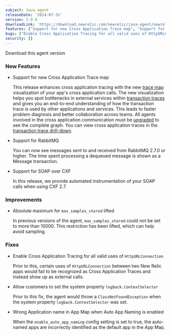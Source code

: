 ```yaml
---
subject: Java agent
releaseDate: '2014-07-31'
version: 3.9.0
downloadLink: 'https://download.newrelic.com/newrelic/java-agent/newrelic-agent/3.9.0/'
features: ["Support for new Cross Application Trace map", "Support for RabbitMQ", "Support for SOAP over CXF", "Absolute maximum for max_samples_stored lifted"]
bugs: ["Enable Cross Application Tracing for all valid uses of HttpURLConnection", "Allow setting the logback.ContextSelector system property", "Wrong Application name in App Map when Auto App Naming is enabled"]
security: []
---
```

<ButtonGroup>
  <ButtonLink
    role="button"
    to="https://download.newrelic.com/newrelic/java-agent/newrelic-agent/3.9.0/"
    variant="primary"
  >
    Download this agent version
  </ButtonLink>
</ButtonGroup>

### New Features

* Support for new Cross Application Trace map

  This release enhances cross application tracing with the new [trace map](/docs/apm/traces/cross-application-traces/viewing-cross-application-traces#cat-trace-tab) visualization of your app's cross application calls. The new visualization helps you spot bottlenecks in external services within [transaction traces](/docs/apm/traces/transaction-traces/transaction-traces) and gives you an end-to-end understanding of how the transaction trace is used by other applications and services. This leads to faster problem diagnosis and better collaboration across teams. All agents involved in the cross application communication must be [upgraded](/docs/apm/traces/cross-application-traces/troubleshooting-cross-application-traces#agents) to see the complete graph. You can view cross application traces in the [transaction trace drill-down](/docs/apm/traces/cross-application-traces/viewing-cross-application-traces#cat-trace-tab).
* Support for RabbitMQ

  You can now see messages sent to and received from RabbitMQ 2.7.0 or higher. The time spent processing a dequeued message is shown as a Message transaction.
* Support for SOAP over CXF

  In this release, we provide automated instrumentation of your SOAP calls when using CXF 2.7.

### Improvements

* Absolute maximum for `max_samples_stored` lifted

  In previous versions of the agent, `max_samples_stored` could not be set to more than 10000. This restriction has been lifted, which can help avoid sampling.

### Fixes

* Enable Cross Application Tracing for all valid uses of `HttpURLConnection`

  Prior to this, certain uses of `HttpURLConnection` between two New Relic apps would fail to be recognized as Cross Application Traces and instead show up as external calls.
* Allow customers to set the system property `logback.ContextSelector`

  Prior to this fix, the agent would throw a `ClassNotFoundException` when the system property `logback.ContextSelector` was set.
* Wrong Application name in App Map when Auto App Naming is enabled

  When the `enable_auto_app_naming` config setting is set to true, the auto-named apps are incorrectly identified as the default app in the App Map.
